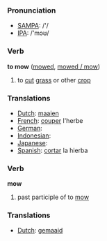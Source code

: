 === Pronunciation ===
*[[w:SAMPA|SAMPA]]: /'/
*[[w:IPA|IPA]]: /'mɔʊ/

=== Verb ===

'''to mow''' ([[mowed]], [[mowed / mow]])

# to [[cut]] [[grass]] or other [[crop]]

=== Translations ===
*[[Dutch]]: [[maaien]]
*[[French]]: [[couper]] l'herbe
*[[German]]: [[]]
*[[Indonesian]]: [[]]
*[[Japanese]]: [[]]
*[[Spanish]]: [[cortar]] la hierba

=== Verb ===

'''mow'''

# past participle of to [[mow]]

=== Translations ===
*[[Dutch]]: [[gemaaid]]